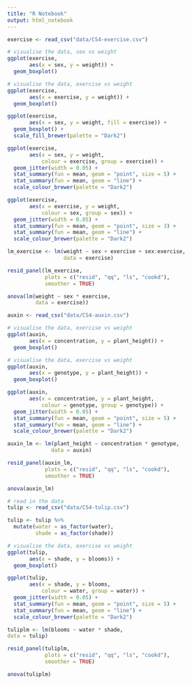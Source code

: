 ```yaml
---
title: "R Notebook"
output: html_notebook
---
```


```r
exercise <- read_csv("data/CS4-exercise.csv")
```

```r
# visualise the data, sex vs weight
ggplot(exercise,
       aes(x = sex, y = weight)) +
  geom_boxplot()
```

```r
# visualise the data, exercise vs weight
ggplot(exercise,
       aes(x = exercise, y = weight)) +
  geom_boxplot()
```

```r
ggplot(exercise,
       aes(x = sex, y = weight, fill = exercise)) +
  geom_boxplot() +
  scale_fill_brewer(palette = "Dark2")
```

```r
ggplot(exercise,
       aes(x = sex, y = weight,
           colour = exercise, group = exercise)) +
  geom_jitter(width = 0.05) +
  stat_summary(fun = mean, geom = "point", size = 5) +
  stat_summary(fun = mean, geom = "line") +
  scale_colour_brewer(palette = "Dark2")
```

```r
ggplot(exercise,
       aes(x = exercise, y = weight,
           colour = sex, group = sex)) +
  geom_jitter(width = 0.05) +
  stat_summary(fun = mean, geom = "point", size = 3) +
  stat_summary(fun = mean, geom = "line") +
  scale_colour_brewer(palette = "Dark2")
```

```r
lm_exercise <- lm(weight ~ sex + exercise + sex:exercise,
                  data = exercise)
```

```r
resid_panel(lm_exercise,
            plots = c("resid", "qq", "ls", "cookd"),
            smoother = TRUE)
```

```r
anova(lm(weight ~ sex * exercise,
         data = exercise))
```



```r
auxin <- read_csv("data/CS4-auxin.csv")
```

```r
# visualise the data, exercise vs weight
ggplot(auxin,
       aes(x = concentration, y = plant_height)) +
  geom_boxplot()
```

```r
# visualise the data, exercise vs weight
ggplot(auxin,
       aes(x = genotype, y = plant_height)) +
  geom_boxplot()
```


```r
ggplot(auxin,
       aes(x = concentration, y = plant_height,
           colour = genotype, group = genotype)) +
  geom_jitter(width = 0.05) +
  stat_summary(fun = mean, geom = "point", size = 5) +
  stat_summary(fun = mean, geom = "line") +
  scale_colour_brewer(palette = "Dark2")
```

```r
auxin_lm <- lm(plant_height ~ concentration * genotype,
              data = auxin)
```

```r
resid_panel(auxin_lm,
            plots = c("resid", "qq", "ls", "cookd"),
            smoother = TRUE)
```




```r
anova(auxin_lm)
```

```r
# read in the data
tulip <- read_csv("data/CS4-tulip.csv")
```

```r

tulip <- tulip %>% 
  mutate(water = as_factor(water),
         shade = as_factor(shade))
```


```r
# visualise the data, exercise vs weight
ggplot(tulip,
       aes(x = shade, y = blooms)) +
  geom_boxplot()
```



```r
ggplot(tulip,
       aes(x = shade, y = blooms,
           colour = water, group = water)) +
  geom_jitter(width = 0.05) +
  stat_summary(fun = mean, geom = "point", size = 5) +
  stat_summary(fun = mean, geom = "line") +
  scale_colour_brewer(palette = "Dark2")
```
```r
tuliplm <- lm(blooms ~ water * shade,
data = tulip)
```

```r
resid_panel(tuliplm,
            plots = c("resid", "qq", "ls", "cookd"),
            smoother = TRUE)
```



```r
anova(tuliplm)
```

